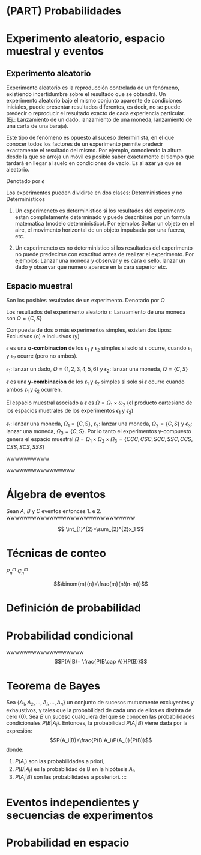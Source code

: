 # (PART) Probabilidades {.unnumbered}

# Experimento aleatorio, espacio muestral y eventos

##  Experimento aleatorio

::: {#www .definition name="Experimento aleatorio simple"}
Experimento aleatorio es la reproducción controlada de un fenómeno, existiendo incertidumbre sobre el resultado que se obtendrá. Un experimento aleatorio bajo el mismo conjunto aparente de condiciones iniciales, puede presentar resultados diferentes, es decir, no se puede predecir o reproducir el resultado exacto de cada experiencia particular. (Ej.: Lanzamiento de un dado, lanzamiento de una moneda, lanzamiento de una carta de una baraja).

Este tipo de fenómeno es opuesto al suceso determinista, en el que conocer todos los factores de un experimento permite predecir exactamente el resultado del mismo. Por ejemplo, conociendo la altura desde la que se arroja un móvil es posible saber exactamente el tiempo que tardará en llegar al suelo en condiciones de vacío. Es al azar ya que es aleatorio.

Denotado por $\epsilon$
:::


Los experimentos pueden dividirse en dos clases: Deterministicos y no Deterministicos

1. Un experimeneto es deterministico si los resultados del experimento estan completamente determinado y puede describirse por un formula matematica (modelo deterministico). Por ejemplos Soltar un objeto en el aire, el movimento horizontal de un objeto impulsada por una fuerza, etc.

2. Un experimeneto es no deterministico si los resultados del experimento no puede predecirse con exactitud antes de realizar el experimento. Por ejemplos: Lanzar una moneda y observar y es cara o sello, lanzar un dado y observar que numero aparece en la cara superior etc.

## Espacio muestral


::: {.definition  name="Espacio muestral"}
Son los posibles resultados de un experimento. Denotado por $\Omega$
:::

::: {.example  name="Ejemplo de espacio muestral"}
Los resultados del experimento aleatorio $\epsilon$: Lanzamiento de una moneda son $\Omega=\left\{C,S\right\}$
:::

::: {.definition  name="Experimentos compuestos"}
Compuesta de dos o más experimentos simples, existen dos tipos: Exclusivos (o) e inclusivos (y)
:::


::: {.definition  name="Experimentos compuestos exclusivos"}
$\epsilon$ es una **o-combinacion** de los $\epsilon_1$ y $\epsilon_2$ simples si solo si $\epsilon$ ocurre, cuando $\epsilon_1$ y $\epsilon_2$ ocurre (pero no ambos).

:::

:::{.example}
$\epsilon_1$: lanzar un dado, $\Omega=\left\{1,2,3,4,5,6\right\}$ y $\epsilon_2$: lanzar una moneda, $\Omega=\left\{C,S\right\}$
:::


::: {.definition  name="Experimentos compuestos inclusivos"}
$\epsilon$ es una **y-combinacion** de los $\epsilon_1$ y $\epsilon_2$ simples si solo si $\epsilon$ ocurre cuando ambos $\epsilon_1$ y $\epsilon_2$ ocurren.

El espacio muestral asociado a $\epsilon$ es $\Omega=\Omega_1\times \omega_2$ (el producto cartesiano de los espacios muetrales de los experimentos $\epsilon_1$ y $\epsilon_2$)
:::


:::{.example}
$\epsilon_1$: lanzar una moneda, $\Omega_1=\left\{C,S\right\}$, $\epsilon_2$: lanzar una moneda, $\Omega_2=\left\{C,S\right\}$ y $\epsilon_3$: lanzar una moneda, $\Omega_3=\left\{C,S\right\}$. Por lo tanto el experimentos y-compuesto genera el espacio muestral $\Omega=\Omega_1\times\Omega_2\times\Omega_3=\left\{CCC,CSC,SCC,SSC,CCS,CSS,SCS,SSS\right\}$
:::


::: {.definition  name="Espacio muestral discreto"}

wwwwwwwwww
:::

::: {.definition  name="Espacio muestral continuo"}
wwwwwwwwwwwwwwww

:::


# Álgebra de eventos

Sean $A$, $B$ y $C$ eventos entonces 1. e 2. wwwwwwwwwwwwwwwwwwwwwwwwwwwwww

$$ \int_{1}^{2}=\sum_{2}^{2}x_1 $$

# Técnicas de conteo

$P_n^m$ $C_n^m$

$$\binom{m}{n}=\frac{m}{n!(n-m)}$$

# Definición de probabilidad

# Probabilidad condicional

::: {#wwwwwwww .excercise}
wwwwwwwwwwwwwwwwww$$P(A|B)= \frac{P(B\cap A)}{P(B)}$$
:::

# Teorema de Bayes

::: {#wwwwwwwwwwwwwwwwwwwwwwwwww .theorem name="Teorema de Bayes"}
Sea $\{A_{1},A_{2},...,A_{i},...,A_{n}\}$ un conjunto de sucesos mutuamente excluyentes y exhaustivos, y tales que la probabilidad de cada uno de ellos es distinta de cero (0). Sea $B$ un suceso cualquiera del que se conocen las probabilidades condicionales $P(B|A_i )$. Entonces, la probabilidad $P(A_i|B)$ viene dada por la expresión: $$P(A_i|B)=\frac{P(B|A_i)P(A_i)}{P(B)}$$ donde:

1.  $P(A_i)$ son las probabilidades a priori,
2.  $P(B|A_i)$ es la probabilidad de B en la hipótesis $A_i$,
3.  $P(A_i|B)$ son las probabilidades a posteriori. :::
:::

# Eventos independientes y secuencias de experimentos

# Probabilidad en espacio

